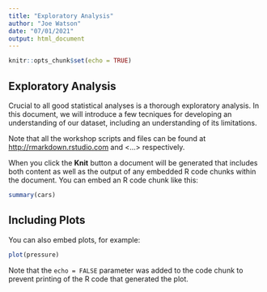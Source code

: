 ```yaml
---
title: "Exploratory Analysis"
author: "Joe Watson"
date: "07/01/2021"
output: html_document
---
```


```r
knitr::opts_chunk$set(echo = TRUE)
```

## Exploratory Analysis

Crucial to all good statistical analyses is a thorough exploratory analysis. In this document, we will introduce a few tecniques for developing an understanding of our dataset, including an understanding of its limitations.

Note that all the workshop scripts and files can be found at <http://rmarkdown.rstudio.com> and <...> respectively.

When you click the **Knit** button a document will be generated that includes both content as well as the output of any embedded R code chunks within the document. You can embed an R code chunk like this:

```r
summary(cars)
```

## Including Plots

You can also embed plots, for example:

```r
plot(pressure)
```

Note that the `echo = FALSE` parameter was added to the code chunk to prevent printing of the R code that generated the plot.
